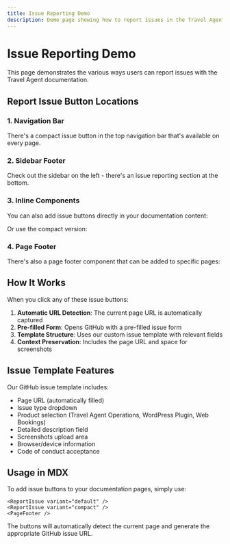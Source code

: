 ```yaml
---
title: Issue Reporting Demo
description: Demo page showing how to report issues in the Travel Agent documentation
---
```


# Issue Reporting Demo

This page demonstrates the various ways users can report issues with the Travel Agent documentation.

## Report Issue Button Locations

### 1. Navigation Bar
There's a compact issue button in the top navigation bar that's available on every page.

### 2. Sidebar Footer
Check out the sidebar on the left - there's an issue reporting section at the bottom.

### 3. Inline Components
You can also add issue buttons directly in your documentation content:

<ReportIssue variant="default" />

Or use the compact version:

<ReportIssue variant="compact" />

### 4. Page Footer
There's also a page footer component that can be added to specific pages:

<PageFooter />

## How It Works

When you click any of these issue buttons:

1. **Automatic URL Detection**: The current page URL is automatically captured
2. **Pre-filled Form**: Opens GitHub with a pre-filled issue form
3. **Template Structure**: Uses our custom issue template with relevant fields
4. **Context Preservation**: Includes the page URL and space for screenshots

## Issue Template Features

Our GitHub issue template includes:
- Page URL (automatically filled)
- Issue type dropdown
- Product selection (Travel Agent Operations, WordPress Plugin, Web Bookings)
- Detailed description field
- Screenshots upload area
- Browser/device information
- Code of conduct acceptance

## Usage in MDX

To add issue buttons to your documentation pages, simply use:

```mdx
<ReportIssue variant="default" />
<ReportIssue variant="compact" />
<PageFooter />
```

The buttons will automatically detect the current page and generate the appropriate GitHub issue URL.
